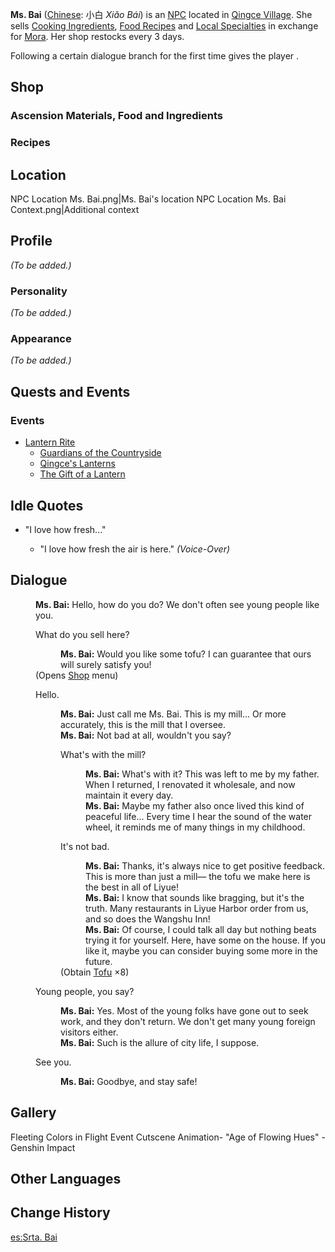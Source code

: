 {{Meta
<!-- Remove this template after adding the missing info -->
|missing_NPC_profile  = yes
}}
{{Character Infobox
|type             = NPC
|image            = NPC Ms. Bai.png
|region           = Liyue
|affiliation      = Qingce Village
|title            = Miller
|dialoguereward   = {{card|Tofu|8}}
}}
'''Ms. Bai''' (<u>Chinese</u>: 小白 ''Xiǎo Bái'') is an [[NPC]] located in [[Qingce Village]]. She sells [[Cooking Ingredient]]s, [[Recipe|Food Recipes]] and [[Local Specialty|Local Specialties]] in exchange for [[Mora]]. Her shop restocks every 3 days.

Following a certain dialogue branch for the first time gives the player {{Item|Tofu|20|x=8}}.

==Shop==
===Ascension Materials, Food and Ingredients===
{{Shop/Header|note=Refreshes|total=1|vendor=Ms. Bai}}
{{Shop|Qingce Stir Fry|6,150|2|note=Daily|total=1}}
{{Shop|Tofu|120|10|note=Every 3 Days|total=1}}
{{Shop|Almond|150|10|note=Every 3 Days|total=1}}
{{Shop|Silk Flower|1,000|5|note=Every 3 Days|total=1}}
{{Shop|Glaze Lily|50,000|3|note=Weekly|total=1}}
{{Shop/Footer|note=&#32;|total=170,000}}

===Recipes===
{{Shop/Header|note=Required<br />[[Adventure Rank]]|total=1|vendor=Ms. Bai}}
{{Shop|Recipe|2,500|1|note=?|specific=Recipe: Noodles with Mountain Delicacies|total=1}}
{{Shop|Recipe|5,000|1|note=?|specific=Recipe: Qingce Stir Fry|total=1}}
{{Shop|Recipe|5,000|1|note=?|specific=Recipe: Jueyun Guoba|total=1}}
{{Shop/Footer|note=&#32;|total=12,500}}

==Location==
<gallery hideaddbutton="true" captionalign="center">
NPC Location Ms. Bai.png|Ms. Bai's location
NPC Location Ms. Bai Context.png|Additional context
</gallery>

==Profile==
<!-- detailed story/lore information goes here -->
''(To be added.)''

===Personality===
''(To be added.)''

===Appearance===
''(To be added.)''

==Quests and Events==
===Events===
*[[Lantern Rite]]
**[[Guardians of the Countryside]]
**[[Qingce's Lanterns]]
**[[The Gift of a Lantern]]

==Idle Quotes==
* "I love how fresh..."
**{{A|VO Ms. Bai 01.ogg}} "I love how fresh the air is here." ''(Voice-Over)''

==Dialogue==
{{Dialogue start}}
:'''Ms. Bai:''' Hello, how do you do? We don't often see young people like you.
:{{DIcon|Shop}} What do you sell here?
::'''Ms. Bai:''' Would you like some tofu? I can guarantee that ours will surely satisfy you!
:;(Opens [[#Shop|Shop]] menu)
:{{DIcon}} Hello.
::'''Ms. Bai:''' Just call me Ms. Bai. This is my mill... Or more accurately, this is the mill that I oversee.
::'''Ms. Bai:''' Not bad at all, wouldn't you say?
::{{DIcon}} What's with the mill?
:::'''Ms. Bai:''' What's with it? This was left to me by my father. When I returned, I renovated it wholesale, and now maintain it every day.
:::'''Ms. Bai:''' Maybe my father also once lived this kind of peaceful life... Every time I hear the sound of the water wheel, it reminds me of many things in my childhood.
::{{DIcon|Reward}} It's not bad.
:::'''Ms. Bai:''' Thanks, it's always nice to get positive feedback. This is more than just a mill&mdash; the tofu we make here is the best in all of Liyue!
:::'''Ms. Bai:''' I know that sounds like bragging, but it's the truth. Many restaurants in Liyue Harbor order from us, and so does the Wangshu Inn!
:::'''Ms. Bai:''' Of course, I could talk all day but nothing beats trying it for yourself. Here, have some on the house. If you like it, maybe you can consider buying some more in the future.
::;(Obtain [[Tofu]] ×8)
:{{DIcon}} Young people, you say?
::'''Ms. Bai:''' Yes. Most of the young folks have gone out to seek work, and they don't return. We don't get many young foreign visitors either.
::'''Ms. Bai:''' Such is the allure of city life, I suppose.
:{{DIcon}} See you.
::'''Ms. Bai:''' Goodbye, and stay safe!
{{Dialogue end}}

==Gallery==
<gallery hideaddbutton="true" captionalign="center">
Fleeting Colors in Flight Event Cutscene Animation- "Age of Flowing Hues" - Genshin Impact
</gallery>

==Other Languages==
{{Other Languages
|default_hidden = 1
|en      = Ms. Bai
|zhs     = 小白
|zhs_rm  = Xiǎo Bái
|zht     = 小白
|zht_rm  = Xiǎo Bái
|ja      = 小白
|ja_rm   = Shouhaku{{Assumed}}
|ko      = 소백
|ko_rm   = Sobaek
|es      = Srta. Bai
|fr      = Xiaobai
|ru      = Мисс Бай
|th      = Bai
|vi      = Bé Bai
|de      = Fräulein Bai
|id      = Nona Bai
|pt      = Xiaobai
}}

==Change History==
{{Change History|1.0}}

[[es:Srta. Bai]]